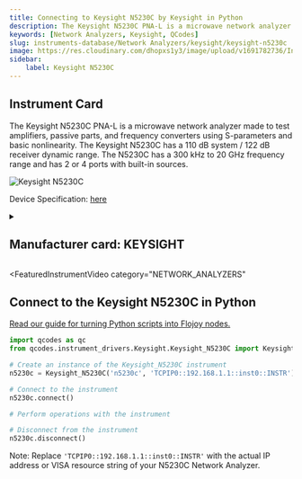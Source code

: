 ```yaml
---
title: Connecting to Keysight N5230C by Keysight in Python
description: The Keysight N5230C PNA-L is a microwave network analyzer made to test amplifiers, passive parts, and frequency converters using S-parameters and basic nonlinearity. The Keysight N5230C has a 110 dB system / 122 dB receiver dynamic range. The N5230C has a 300 kHz to 20 GHz frequency range and has 2 or 4 ports with built-in sources.
keywords: [Network Analyzers, Keysight, QCodes] 
slug: instruments-database/Network Analyzers/keysight/keysight-n5230c 
image: https://res.cloudinary.com/dhopxs1y3/image/upload/v1691782736/Instruments/Network%20Analyzer/Keysight-N5230C/Keysight-N5230C.jpg
sidebar:
    label: Keysight N5230C 
---
```



## Instrument Card

The Keysight N5230C PNA-L is a microwave network analyzer made to test amplifiers, passive parts, and frequency converters using S-parameters and basic nonlinearity. The Keysight N5230C has a 110 dB system / 122 dB receiver dynamic range. The N5230C has a 300 kHz to 20 GHz frequency range and has 2 or 4 ports with built-in sources. 

![Keysight N5230C](https://res.cloudinary.com/dhopxs1y3/image/upload/v1691782736/Instruments/Network%20Analyzer/Keysight-N5230C/Keysight-N5230C.jpg)

Device Specification: [here](https://www.keysight.com/us/en/assets/7018-01701/data-sheets/5989-7607.pdf)

<details style={{ marginTop: "15px"}}>
<summary><h2 style={{display:'inline'}}>Manufacturer card: KEYSIGHT</h2></summary>

![KEYSIGHT](https://res.cloudinary.com/dhopxs1y3/image/upload/v1692125973/Instruments/Vendor%20Logos/Keysight.png)

Keysight Technologies, or Keysight, is an American company that manufactures electronics test and measurement equipment and software

- Headquarters: USA
- Yearly Revenue (millions, USD): 5420
- Vendor Website: [here](https://www.keysight.com/us/en/home.html)

</details>


<FeaturedInstrumentVideo
  category="NETWORK_ANALYZERS"
></FeaturedInstrumentVideo>

## Connect to the Keysight N5230C in Python

[Read our guide for turning Python scripts into Flojoy nodes.](https://docs.flojoy.ai/contribution/blocks/custom-flojoy-block/)



<Tabs>
<TabItem value="Flojoy" label="Flojoy" className="flojoy-instrument-tabs">

<SectionsCard category="NETWORK_ANALYZERS" manufacturer="Keysight"></SectionsCard>

</TabItem>
<TabItem value="QCodes" label="QCodes">

```python
import qcodes as qc
from qcodes.instrument_drivers.Keysight.Keysight_N5230C import Keysight_N5230C

# Create an instance of the Keysight_N5230C instrument
n5230c = Keysight_N5230C('n5230c', 'TCPIP0::192.168.1.1::inst0::INSTR')

# Connect to the instrument
n5230c.connect()

# Perform operations with the instrument

# Disconnect from the instrument
n5230c.disconnect()
```

Note: Replace `'TCPIP0::192.168.1.1::inst0::INSTR'` with the actual IP address or VISA resource string of your N5230C Network Analyzer.

</TabItem>
</Tabs>